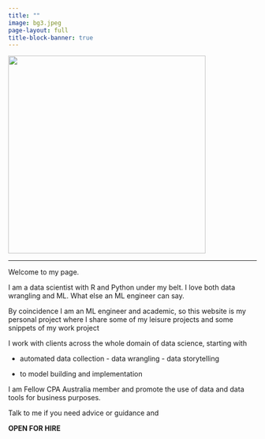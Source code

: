 ```yaml
---
title: ""
image: bg3.jpeg
page-layout: full
title-block-banner: true
---
```


![](bg3.jpeg){height=400 fig-align="center"}

___

Welcome to my page.

I am a data scientist with R and Python under my belt. I love both data wrangling and ML. What else an ML engineer can say.

By coincidence I am an ML engineer and academic, so this website is my personal project where I share some of my leisure projects and some snippets of my work project

I work with clients across the whole domain of data science, starting with 

- automated data collection - data wrangling - data storytelling 

- to model building and implementation

I am Fellow CPA Australia member and promote the use of data and data tools for business purposes.

Talk to me if you need advice or guidance and 

**OPEN FOR HIRE**

